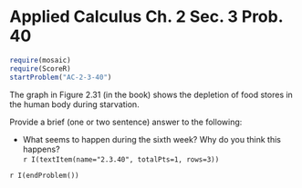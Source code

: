 Applied Calculus Ch. 2 Sec. 3 Prob. 40
========================================================
```r
require(mosaic)
require(ScoreR)
startProblem("AC-2-3-40")
```
The graph in Figure 2.31 (in the book) shows the depletion of food stores in the human body during starvation.  

Provide a brief (one or two sentence) answer to the following:

* What seems to happen during the sixth week?  Why do you think this happens?    
 `r I(textItem(name="2.3.40", totalPts=1, rows=3))`

`r I(endProblem())`